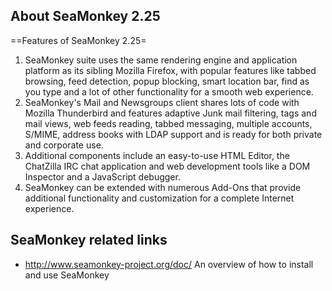 ==About SeaMonkey 2.25==

{{images/seamonkey.jpg}}
==Features of SeaMonkey 2.25=
# SeaMonkey suite uses the same rendering engine and application platform as its sibling Mozilla Firefox, with popular features like tabbed browsing, feed detection, popup blocking, smart location bar, find as you type and a lot of other functionality for a smooth web experience.
# SeaMonkey's Mail and Newsgroups client shares lots of code with Mozilla Thunderbird and features adaptive Junk mail filtering, tags and mail views, web feeds reading, tabbed messaging, multiple accounts, S/MIME, address books with LDAP support and is ready for both private and corporate use.
# Additional components include an easy-to-use HTML Editor, the ChatZilla IRC chat application and web development tools like a DOM Inspector and a JavaScript debugger.
# SeaMonkey can be extended with numerous Add-Ons that provide additional functionality and customization for a complete Internet experience.

==SeaMonkey related links==
* [[http://www.seamonkey-project.org/doc/]] An overview of how to install and use SeaMonkey
